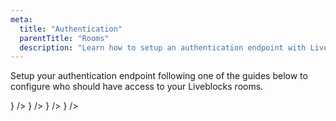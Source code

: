 ```yaml
---
meta:
  title: "Authentication"
  parentTitle: "Rooms"
  description: "Learn how to setup an authentication endpoint with Liveblocks"
---
```


Setup your authentication endpoint following one of the guides below to
configure who should have access to your Liveblocks rooms.

<ListGrid columns={2}>
  <DocsCard
    type="image"
    title="Next.js"
    href="/docs/rooms/authentication/next-js"
    visual={<img alt="Next" src="/assets/nextjs.svg" width={172} />}
  />
  <DocsCard
    type="image"
    title="Firebase"
    href="/docs/rooms/authentication/firebase"
    visual={<img alt="Firebase" src="/assets/firebase.svg" width={172} />}
  />
  <DocsCard
    type="image"
    title="Nuxt.js"
    href="/docs/rooms/authentication/nuxt-js"
    visual={<img alt="Nuxt.js" src="/assets/nuxtjs.svg" width={172} />}
  />
  <DocsCard
    type="image"
    title="Express"
    href="/docs/rooms/authentication/express"
    visual={<img alt="Express" src="/assets/express.svg" width={172} />}
  />
</ListGrid>

<MissingTechnologyBanner />
